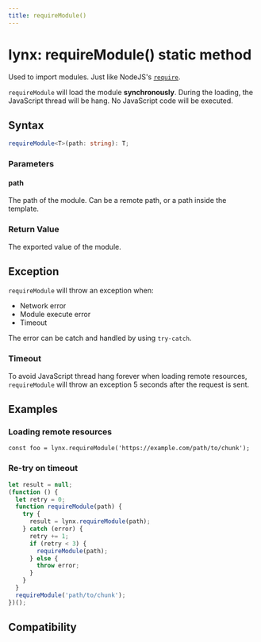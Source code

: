 ```yaml
---
title: requireModule()
---
```


# lynx: requireModule() static method

Used to import modules. Just like NodeJS's [`require`](https://nodejs.org/docs/latest/api/modules.html#requireid).

`requireModule` will load the module **synchronously**. During the loading, the JavaScript thread will be hang. No JavaScript code will be executed.

## Syntax

```ts
requireModule<T>(path: string): T;
```

### Parameters

#### path

The path of the module. Can be a remote path, or a path inside the template.

### Return Value

The exported value of the module.

## Exception

`requireModule` will throw an exception when:

- Network error
- Module execute error
- Timeout

The error can be catch and handled by using `try-catch`.

### Timeout

To avoid JavaScript thread hang forever when loading remote resources, `requireModule` will throw an exception 5 seconds after the request is sent.

## Examples

### Loading remote resources

```tsx
const foo = lynx.requireModule('https://example.com/path/to/chunk');
```

### Re-try on timeout

```js
let result = null;
(function () {
  let retry = 0;
  function requireModule(path) {
    try {
      result = lynx.requireModule(path);
    } catch (error) {
      retry += 1;
      if (retry < 3) {
        requireModule(path);
      } else {
        throw error;
      }
    }
  }
  requireModule('path/to/chunk');
})();
```

## Compatibility


<LegacyCompatTable metadata="lynx-api/lynx/requireModule" />
